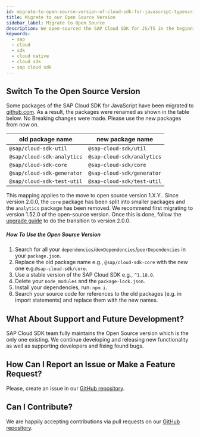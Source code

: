 ```yaml
---
id: migrate-to-open-source-version-of-cloud-sdk-for-javascript-typescript
title: Migrate to our Open Source Version
sidebar_label: Migrate to Open Source
description: We open-sourced the SAP Cloud SDK for JS/TS in the beginning of 2020. This guide will help you with migration to the open source version.
keywords:
  - sap
  - cloud
  - sdk
  - cloud native
  - cloud sdk
  - sap cloud sdk
---
```


## Switch To the Open Source Version

Some packages of the SAP Cloud SDK for JavaScript have been migrated to [github.com](https://github.com/SAP/cloud-sdk-js).
As a result, the packages were renamed as shown in the table below.
No Breaking changes were made.
Please use the new packages from now on.

| old package name           | new package name           |
| -------------------------- | -------------------------- |
| `@sap/cloud-sdk-util`      | `@sap-cloud-sdk/util`      |
| `@sap/cloud-sdk-analytics` | `@sap-cloud-sdk/analytics` |
| `@sap/cloud-sdk-core`      | `@sap-cloud-sdk/core`      |
| `@sap/cloud-sdk-generator` | `@sap-cloud-sdk/generator` |
| `@sap/cloud-sdk-test-util` | `@sap-cloud-sdk/test-util` |

This mapping applies to the move to open source version 1.X.Y..
Since version 2.0.0, the `core` package has been split into smaller packages and the `analytics` package has been removed.
We recommend first migrating to version 1.52.0 of the open-source version.
Once this is done, follow the [upgrade guide](upgrade-guide-to-version-2) to do the transition to version 2.0.0.

##### How To Use the Open Source Version

1.  Search for all your `dependencies`/`devDependencies`/`peerDependencies` in your `package.json`.
1.  Replace the old package name e.g., `@sap/cloud-sdk-core` with the new one e.g.`@sap-cloud-sdk/core`.
1.  Use a stable version of the SAP Cloud SDK e.g., `^1.18.0`.
1.  Delete your `node_modules` and the `package-lock.json`.
1.  Install your dependencies, run: `npm i`.
1.  Search your source code for references to the old packages (e.g. in import statements) and replace them with the new names.

## What About Support and Future Development?

SAP Cloud SDK team fully maintains the Open Source version which is the only one existing.
We continue developing and releasing new functionality as well as supporting developers and fixing found bugs.

## How Can I Report an Issue or Make a Feature Request?

Please, create an issue in our [GitHub repository](https://github.com/SAP/cloud-sdk-js/issues/new/choose).

## Can I Contribute?

We are happily accepting contributions via pull requests on our [GitHub repository](https://github.com/SAP/cloud-sdk-js).
